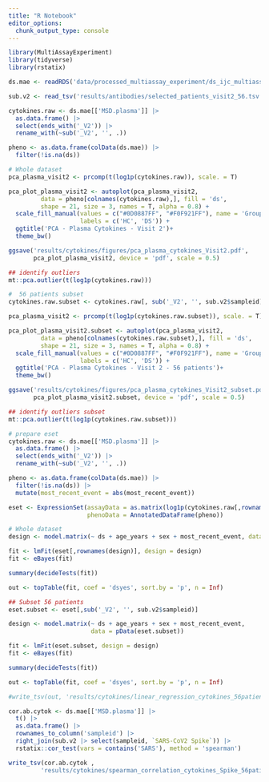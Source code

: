 ```yaml
---
title: "R Notebook"
editor_options: 
  chunk_output_type: console
---
```


```r
library(MultiAssayExperiment)
library(tidyverse)
library(rstatix)
```

```r
ds.mae <- readRDS('data/processed_multiassay_experiment/ds_ijc_multiassay_20240507.rds')

sub.v2 <- read_tsv('results/antibodies/selected_patients_visit2_56.tsv')
```

```r
cytokines.raw <- ds.mae[['MSD.plasma']] |> 
  as.data.frame() |> 
  select(ends_with('_V2')) |> 
  rename_with(~sub('_V2', '', .))

pheno <- as.data.frame(colData(ds.mae)) |> 
  filter(!is.na(ds))
```


```r
# Whole dataset
pca_plasma_visit2 <- prcomp(t(log1p(cytokines.raw)), scale. = T)

pca_plot_plasma_visit2 <- autoplot(pca_plasma_visit2, 
         data = pheno[colnames(cytokines.raw),], fill = 'ds', 
         shape = 21, size = 3, names = T, alpha = 0.8) +
  scale_fill_manual(values = c("#0D0887FF", "#F0F921FF"), name = 'Group',
                    labels = c('HC', 'DS')) +
  ggtitle('PCA - Plasma Cytokines - Visit 2')+
  theme_bw()

ggsave('results/cytokines/figures/pca_plasma_cytokines_Visit2.pdf',
       pca_plot_plasma_visit2, device = 'pdf', scale = 0.5)

## identify outliers
mt::pca.outlier(t(log1p(cytokines.raw)))

#  56 patients subset
cytokines.raw.subset <- cytokines.raw[, sub('_V2', '', sub.v2$sampleid)]

pca_plasma_visit2 <- prcomp(t(log1p(cytokines.raw.subset)), scale. = T)

pca_plot_plasma_visit2.subset <- autoplot(pca_plasma_visit2, 
         data = pheno[colnames(cytokines.raw.subset),], fill = 'ds', 
         shape = 21, size = 3, names = T, alpha = 0.8) +
  scale_fill_manual(values = c("#0D0887FF", "#F0F921FF"), name = 'Group',
                    labels = c('HC', 'DS')) +
  ggtitle('PCA - Plasma Cytokines - Visit 2 - 56 patients')+
  theme_bw()

ggsave('results/cytokines/figures/pca_plasma_cytokines_Visit2_subset.pdf',
       pca_plot_plasma_visit2.subset, device = 'pdf', scale = 0.5)

## identify outliers subset
mt::pca.outlier(t(log1p(cytokines.raw.subset)))
```


```r
# prepare eset
cytokines.raw <- ds.mae[['MSD.plasma']] |> 
  as.data.frame() |> 
  select(ends_with('_V2')) |> 
  rename_with(~sub('_V2', '', .))

pheno <- as.data.frame(colData(ds.mae)) |> 
  filter(!is.na(ds)) |> 
  mutate(most_recent_event = abs(most_recent_event))

eset <- ExpressionSet(assayData = as.matrix(log1p(cytokines.raw[,rownames(pheno)])),
                      phenoData = AnnotatedDataFrame(pheno))

# Whole dataset
design <- model.matrix(~ ds + age_years + sex + most_recent_event, data = pData(eset))

fit <- lmFit(eset[,rownames(design)], design = design)
fit <- eBayes(fit)

summary(decideTests(fit))

out <- topTable(fit, coef = 'dsyes', sort.by = 'p', n = Inf)

## Subset 56 patients
eset.subset <- eset[,sub('_V2', '', sub.v2$sampleid)]

design <- model.matrix(~ ds + age_years + sex + most_recent_event, 
                       data = pData(eset.subset))

fit <- lmFit(eset.subset, design = design)
fit <- eBayes(fit)

summary(decideTests(fit))

out <- topTable(fit, coef = 'dsyes', sort.by = 'p', n = Inf)

#write_tsv(out, 'results/cytokines/linear_regression_cytokines_56patients_DS_vs_nonDS.tsv')
```

```r
cor.ab.cytok <- ds.mae[['MSD.plasma']] |> 
  t() |> 
  as.data.frame() |> 
  rownames_to_column('sampleid') |> 
  right_join(sub.v2 |> select(sampleid, `SARS-CoV2 Spike`)) |> 
  rstatix::cor_test(vars = contains('SARS'), method = 'spearman') 

write_tsv(cor.ab.cytok ,
         'results/cytokines/spearman_correlation_cytokines_Spike_56patients_DS_vs_nonDS.tsv')
```



